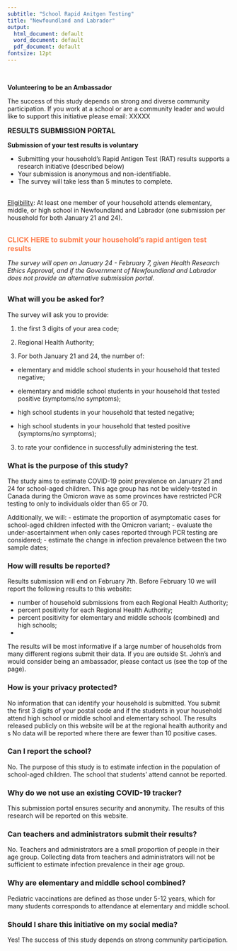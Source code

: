 ```yaml
---
subtitle: "School Rapid Anitgen Testing"
title: "Newfoundland and Labrador"
output:
  html_document: default
  word_document: default
  pdf_document: default
fontsize: 12pt
---
```




\

<div class="alert alert-info">
**Volunteering to be an Ambassador**

The success of this study depends on strong and diverse community participation. If you work at a school or are a community leader and would like to support this initiative please email: XXXXX


</div>
<font size = 3>**RESULTS SUBMISSION PORTAL**</font size>
\
<div class="alert alert-info">
**Submission of your test results is voluntary**

- Submitting your household's Rapid Antigen Test (RAT) results supports a research initiative (described below)
- Your submission is anonymous and non-identifiable.
- The survey will take less than 5 minutes to complete.

\
<u>Eligibility</u>: At least one member of your household attends elementary, middle, or high school in Newfoundland and Labrador (one submission per household for both January 21 and 24). 
\
\

<font size="3"> <font color="coral"> **CLICK HERE to submit your household's rapid antigen test results** </font size> </font color>

_The survey will open on January 24 - February 7, given Health Research Ethics Approval, and if the Government of Newfoundland and Labrador does not provide an alternative submission portal._

</div>

## {}

### What will you be asked for?

The survey will ask you to provide:

1. the first 3 digits of your area code;

1. Regional Health Authority;

1. For both January 21 and 24, the number of:

+ elementary and middle school students in your household that tested negative;

+ elementary and middle school students in your household that tested positive (symptoms/no symptoms);

+ high school students in your household that tested negative;

+ high school students in your household that tested positive (symptoms/no symptoms);

3. to rate your confidence in successfully administering the test.

### What is the purpose of this study?

The study aims to estimate COVID-19 point prevalence on January 21 and 24 for school-aged children. This age group has not be widely-tested in Canada during the Omicron wave as some provinces have restricted PCR testing to only to individuals older than 65 or 70.

Additionally, we will:
- estimate the proportion of asymptomatic cases for school-aged children infected with the Omicron variant;
- evaluate the under-ascertainment when only cases reported through PCR testing are considered;
- estimate the change in infection prevalence between the two sample dates;

### How will results be reported?
Results submission will end on February 7th. Before February 10 we will report the following results to this website:

- number of household submissions from each Regional Health Authority;
- percent positivity for each Regional Health Authority;
- percent positivity for elementary and middle schools (combined) and high schools;
- 

The results will be most informative if a large number of households from many different regions submit their data. If you are outside St. John's and would consider being an ambassador, please contact us (see the top of the page). 

### How is your privacy protected?
No information that can identify your household is submitted. You submit the first 3 digits of your postal code and if the students in your household attend high school or middle school and elementary school. The results released publicly on this website will be at the regional health authority and s No data will be reported where there are fewer than 10 positive cases. 

### Can I report the school?
No. The purpose of this study is to estimate infection in the population of school-aged children. The school that students' attend cannot be reported. 

### Why do we not use an existing COVID-19 tracker?
This submission portal ensures security and anonymity. The results of this research will be reported on this website.

### Can teachers and administrators submit their results?
No. Teachers and administrators are a small proportion of people in their age group. Collecting data from teachers and administrators will not be sufficient to estimate infection prevalence in their age group.

### Why are elementary and middle school combined?
Pediatric vaccinations are defined as those under 5-12 years, which for many students corresponds to attendance at elementary and middle school. 

### Should I share this initiative on my social media?
Yes! The success of this study depends on strong community participation.